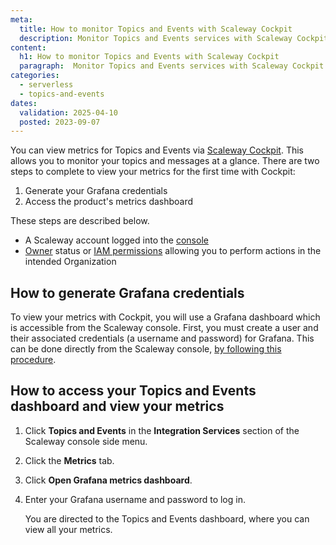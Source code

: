 ```yaml
---
meta:
  title: How to monitor Topics and Events with Scaleway Cockpit
  description: Monitor Topics and Events services with Scaleway Cockpit. This guide helps you track performance to manage your messaging services efficiently.
content:
  h1: How to monitor Topics and Events with Scaleway Cockpit
  paragraph:  Monitor Topics and Events services with Scaleway Cockpit. This guide helps you track performance to manage your messaging services efficiently.
categories:
  - serverless
  - topics-and-events
dates:
  validation: 2025-04-10
  posted: 2023-09-07
---
```


You can view metrics for Topics and Events via [Scaleway Cockpit](/cockpit/quickstart/). This allows you to monitor your topics and messages at a glance. There are two steps to complete to view your metrics for the first time with Cockpit:

1. Generate your Grafana credentials
2. Access the product's metrics dashboard

These steps are described below.

<Macro id="requirements" />

- A Scaleway account logged into the [console](https://console.scaleway.com)
- [Owner](/iam/concepts/#owner) status or [IAM permissions](/iam/concepts/#permission) allowing you to perform actions in the intended Organization

## How to generate Grafana credentials

To view your metrics with Cockpit, you will use a Grafana dashboard which is accessible from the Scaleway console. First, you must create a user and their associated credentials (a username and password) for Grafana. This can be done directly from the Scaleway console, [by following this procedure](/cockpit/how-to/retrieve-grafana-credentials/).

## How to access your Topics and Events dashboard and view your metrics

1. Click **Topics and Events** in the **Integration Services** section of the Scaleway console side menu.

2. Click the **Metrics** tab.

3. Click **Open Grafana metrics dashboard**.

4. Enter your Grafana username and password to log in.

    You are directed to the Topics and Events dashboard, where you can view all your metrics.
